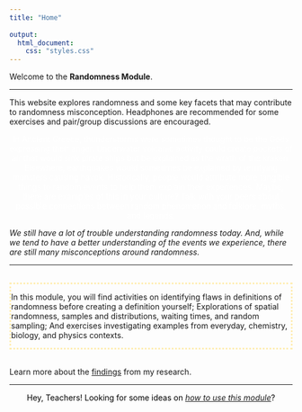 ```yaml
---
title: "Home"
      
output:
  html_document:
    css: "styles.css"
---
```


<p>Welcome to the **Randomness Module**.</p>
<hr>
<p>This website explores randomness and some key facets that may contribute to randomness misconception. Headphones are recommended for some exercises and pair/group discussions are encouraged.</p>

<p style="background-image: url('jonas-friese-pS_S00R9_6I-unsplash.jpg'); ; background-repeat: no-repeat; background-attachment: fixed;
  background-size: cover; color: white ! important; text-align: center ! important;">
In Ancient Greece, thunderstorms were sometimes thought to be the Gods expressing their anger. Underwater volcanic activity could create pockets of air that would sink pirate ships but be explained as the wrath of the kraken. Elsewhere, earthquakes would sometimes be explained by terrifying monsters causing havok.
Historically, people would attribute more tangible things to random events to help them explain their experiences. Maybe, there are examples of this in your culture? Talk with your peers about possible connections between random phenomenon and folklore, myths, and legends.</p>

*We still have a lot of trouble understanding randomness today. And, while we tend to have a better understanding of the events we experience, there are still many misconceptions around randomness.*

<hr>

<br>
<div style="border: medium dotted #FFEDB1;">
In this module, you will find activities on identifying flaws in definitions of randomness before creating a definition yourself; Explorations of spatial randomness, samples and distributions, waiting times, and random sampling; And exercises investigating examples from everyday, chemistry, biology, and physics contexts.
</div>

<br>
Learn more about the <a href = ".\Findings.html" target="_blank">findings</a> from my research.

<hr>

<span style = "color: black; align: center; display:table; margin-left: auto; margin-right: auto">
Hey, Teachers! Looking for some ideas on <a href = ".\Teachers.html" target = "blank">*how to use this module*</a>? </span>
<br>
